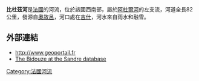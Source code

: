 {{coord|43|31|52|N|1|12|48|W|display=title}}

'''比杜茲河'''是[[法國|法國]]的河流，位於該國西南部，屬於[[阿杜爾河|阿杜爾河]]的左支流，河道全長82公里，發源自[[奧敘呂|奧敘呂]]，河口處在[[吉什_(比利牛斯-大西洋省)|吉什]]，河水來自雨水和融雪。

==外部連結==
*http://www.geoportail.fr {{Wayback|url=http://www.geoportail.fr/ |date=20101215171356 }}
*[http://sandre.eaufrance.fr/app/chainage/courdo/htm/Q8--0250.php?cg=Q8--0250 The Bidouze at the Sandre database]

{{France-geo-stub}}
[[Category:法國河流|Category:法國河流]]